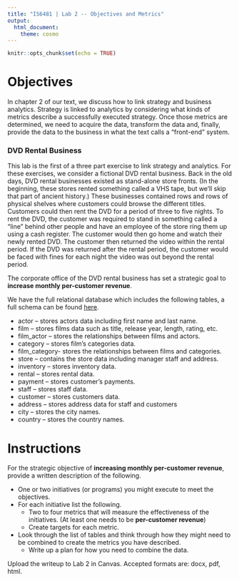 ```yaml
---
title: "IS6481 | Lab 2 -- Objectives and Metrics"
output:
  html_document:
    theme: cosmo
---
```


```r
knitr::opts_chunk$set(echo = TRUE)
```

# Objectives
In chapter 2 of our text, we discuss how to link strategy and business analytics. Strategy is linked to analytics by considering what kinds of metrics describe a successfully executed strategy. Once those metrics are determined, we need to acquire the data, transform the data and, finally, provide the data to the business in what the text calls a "front-end" system.

### DVD Rental Business
This lab is the first of a three part exercise to link strategy and analytics. For these exercises, we consider a fictional DVD rental business. Back in the old days, DVD rental businesses existed as stand-alone store fronts. (In the beginning, these stores rented something called a VHS tape, but we'll skip that part of ancient history.) These businesses contained rows and rows of physical shelves where customers could browse the different titles. Customers could then rent the DVD for a period of three to five nights. To rent the DVD, the customer was required to stand in something called a "line" behind other people and have an employee of the store ring them up using a cash register. The customer would then go home and watch their newly rented DVD. The customer then returned the video within the rental period. If the DVD was returned after the rental period, the customer would be faced with fines for each night the video was out beyond the rental period.

The corporate office of the DVD rental business has set a strategic goal to **increase monthly per-customer revenue**.

We have the full relational database which includes the following tables, a full schema can be found [here](http://www.postgresqltutorial.com/postgresql-sample-database/).

* actor – stores actors data including first name and last name.
* film – stores films data such as title, release year, length, rating, etc.
* film_actor – stores the relationships between films and actors.
* category – stores film’s categories data.
* film_category- stores the relationships between films and categories.
* store – contains the store data including manager staff and address.
* inventory – stores inventory data.
* rental – stores rental data.
* payment – stores customer’s payments.
* staff – stores staff data.
* customer – stores customers data.
* address – stores address data for staff and customers
* city – stores the city names.
* country – stores the country names.

# Instructions
For the strategic objective of **increasing monthly per-customer revenue**, provide a written description of the following.

* One or two initiatives (or programs) you might execute to meet the objectives.
* For each initiative list the following.
    * Two to four metrics that will measure the effectiveness of the initiatives. (At least one needs to be **per-customer revenue**)
    * Create targets for each metric.
* Look through the list of tables and think through how they might need to be combined to create the metrics you have described.
    * Write up a plan for how you need to combine the data.

Upload the writeup to Lab 2 in Canvas. Accepted formats are: docx, pdf, html.